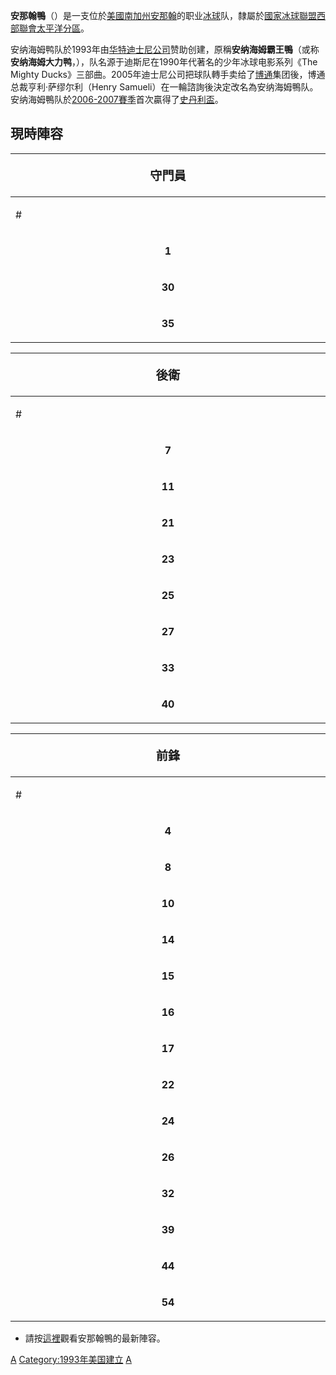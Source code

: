 {{Unreferenced|time=2021-01-22T09:23:44+00:00}}
{{noteTA|G1=US CA Cities|G2=NHL}}
{{Infobox NHL team
|team_name = 安那翰鴨<br>Anaheim Ducks
|current = 2015-16年安那翰鴨球季
|bg_color = background:#FFFFFF; border-top:#000000 5px solid; border-bottom:#B6985A 5px solid;
|text_color = #000000
|logo_image = 
|conference = [[西部聯盟_(NHL)|西部聯盟]]
|division = [[太平洋分區|太平洋分區]]
|founded = [[1993–94年NHL賽季|1993]]
|history = '''安那翰霸王鴨'''<br />[[1993-94年NHL球季|1993年]]~[[2005-06年NHL球季|2006年]]<br />'''安那翰鴨'''<br />[[2006-07年NHL球季|2006年]]至今
|arena = '''[[本田中心|本田中心]]'''
|city = [[安那翰_(加利福尼亞州)|安那翰]]
|uniform_image=<!-- 檔案不存在 WCP-Uniform-ANA.PNG ，可從英文維基百科取得 -->
|team_colors = Black, metallic gold, orange, white
{{Color box|#1E1E1E}} {{Color box|#B6985A}} {{Color box|#F57D31}} {{Color box|#FFFFFF}}
|media_affiliates = [[Prime_Ticket|Prime Ticket Ducks]]<br />[[Fox_Sports_West|Fox Sports Ducks]]<br />[[KCOP-TV|KCOP-TV]]<br />[[KLAA_(AM)|KLAA/830]]
|broadcasters = [[John_Ahlers|John Ahlers]]<br />[[Brian_Hayward|Brian Hayward]]<br />[[Steve_Carroll|Steve Carroll]]<br />[[Dan_Wood|Dan Wood]]
|owner = [[Henry_Samueli|Henry Samueli]] & Susan Samueli
|general_manager = [[Bob_Murray_(ice_hockey,_born_1954)|Bob Murray]]
|head_coach = [[Dallas_Eakins|Dallas Eakins]]
|captain = [[Ryan_Getzlaf|Ryan Getzlaf]]
|alternates = [[Corey_Perry|Corey Perry]]
|minor_league_affiliates =  {{link-en|聖地牙哥海鷗|San Diego Gulls}} ([[美國冰球聯盟|AHL]])<br />{{link-en|猶他灰熊|Utah Grizzlies}} ({{link-en|ECHL|ECHL}})
|stanley_cups = '''1''' ([[2006-07年NHL球季|2006-07年]])
|conf_titles = '''2''' ([[2002-03年NHL球季|2002-03年]]、[[2006-07年NHL球季|2006-07年]])
|presidents'_trophies = '''0'''
|division_titles = '''4''' ([[2006-07年NHL球季|2006-07年]]、[[2012-13年NHL球季|2012-13年]]、[[2013-14年NHL球季|2013-14年]]、[[2014-15年NHL球季|2014-15年]])
|website = http://ducks.nhl.com
}}

'''安那翰鴨'''（'''{{lang|en|Anaheim Ducks}}'''）是一支位於[[美國|美國]][[加州南部|南加州]][[安那翰_(加利福尼亞州)|安那翰]]的职业[[冰球|冰球]]队，隸屬於[[國家冰球聯盟|國家冰球聯盟]][[西部聯盟_(NHL)|西部聯會]][[太平洋分區|太平洋分區]]。

安纳海姆鸭队於1993年由[[华特迪士尼公司|华特迪士尼公司]]赞助创建，原稱'''安纳海姆霸王鴨'''（或称'''安纳海姆大力鸭'''，{{lang|en|Mighty Ducks of Anaheim}}），队名源于迪斯尼在1990年代著名的少年冰球电影系列《The Mighty Ducks》三部曲。2005年迪士尼公司把球队轉手卖给了[[博通|博通]]集团後，博通总裁亨利·萨缪尔利（Henry Samueli）在一輪諮詢後決定改名為安纳海姆鴨队。安纳海姆鴨队於[[2006-2007國家冰聯賽季|2006-2007賽季]]首次贏得了[[史丹利盃|史丹利盃]]。

== 現時陣容 ==
{| width=90%
!colspan=6 |<center><big>守門員
|- bgcolor="#dddddd"
!width=5%|#
!width=5%|國籍
|align=left!!width=15%|名字
!width=8%|接球
!width=9%|加盟年份
!width=37%|出生地點
<!--
|-bgcolor="#eeeeee"
|align=center|'''1'''
|align=center|{{flagicon|SWI}}
|[[Jonas_Hiller|Jonas Hiller]]
|align=center|R
|align=center|[[2007-08_NHL_season|2007]]
|[[Felben_Wellhausen,_Switzerland|Felben Wellhausen, Switzerland]]-->

|- bgcolor="#eeeeee"
|align=center|'''30'''
|align=center|{{flagicon|CAN}}
|[[Jean-Sebastien_Aubin|Jean-Sebastien Aubin]]
|align=center|R
|align=center|[[2007-08_NHL_season|2007]]
|[[Montreal|Montreal]], [[Quebec|Quebec]]

|-bgcolor="#eeeeee"
|align=center|'''35'''
|align=center|{{flagicon|CAN}}
|[[Jean-Sébastien_Giguère|Jean-Sebastien Giguere]]
|align=center|L
|align=center|[[2000-01_NHL_season|2000]]
|[[Montreal|Montreal]], [[Quebec|Quebec]]
|}

{| width=90%
!colspan=6 |<center><big>後衛
|- bgcolor="#dddddd"
!width=5%|#
!width=5%|國籍
|align=left!!width=15%|名字
!width=8%|射門
!width=9%|加盟年份
!width=37%|出生地點

|-bgcolor="#eeeeee"
|align=center|'''7'''
|align=center|{{flagicon|CAN}}
|[[Marc-Andre_Bergeron|Marc-Andre Bergeron]]
|align=center|L
|align=center|[[2007-08_NHL_Season|2008]]
|[[St-Louis-de-France,_Quebec|St-Louis-de-France, Quebec]]

|-bgcolor="#eeeeee"
|align=center|'''11'''
|align=center|{{flagicon|USA}}
|[[Mathieu_Schneider|Mathieu Schneider]]
|align=center|L
|align=center|[[2007-08_NHL_season|2007]]
|[[New_York,_New_York|New York, New York]]

|-bgcolor="#eeeeee"
|align=center|'''21'''
|align=center|{{flagicon|CAN}}
|[[Sean_O'Donnell|Sean O'Donnell]]
|align=center|L
|align=center|[[2005-06_NHL_season|2006]]
|[[Ottawa|Ottawa]], [[Ontario|Ontario]] 

|-bgcolor="#eeeeee"
|align=center|'''23'''
|align=center| {{flagicon|CAN}}
|[[François_Beauchemin|Francois Beauchemin]]
|align=center|L
|align=center|[[2005-06_NHL_season|2005]]
|[[Sorel,_Quebec|Sorel, Quebec]]

|-bgcolor="#eeeeee"
|align=center|'''25'''
|align=center|{{flagicon|CAN}}
|[[Chris_Pronger|Chris Pronger]] - '''[[隊長_(冰球)#代隊長|A]]'''
|align=center|L
|align=center|[[2006-07_NHL_season|2006]]
|[[Dryden,_Ontario|Dryden, Ontario]]

|-bgcolor="#eeeeee"
|align=center|'''27'''
|align=center|{{flagicon|CAN}}
|[[斯科特·尼特梅爾|斯科特·尼特梅爾]] ([[斯科特·尼特梅爾|Scott Niedermayer]]) - '''[[隊長_(冰球)|C]]'''  
|align=center|L
|align=center|[[2005-06_NHL_season|2005]]
|[[Edmonton|Edmonton]], [[Alberta|Alberta]]

|-bgcolor="#eeeeee"
|align=center|'''33'''
|align=center|{{flagicon|CAN}}
|[[Joe_DiPenta|Joe DiPenta]]
|align=center|R
|align=center|[[2005-06_NHL_season|2005]]
|[[Barrie,_Ontario|Barrie, Ontario]]

|-bgcolor="#eeeeee"
|align=center|'''40'''
|align=center|{{flagicon|CAN}}
|[[Kent_Huskins|Kent Huskins]]
|align=center|R
|align=center|[[2006-07_NHL_Season|2006]]
|[[Almonte,_Ontario|Almonte, Ontario]]
|}

{| width=90%
!colspan=7 |<center><big>前鋒
|- bgcolor="#dddddd"
!width=5%|#
!width=5%|國籍
|align=left!!width=15%|名字
!width=8%|位置
!width=8%|射門
!width=9%|加盟年份
!width=37%|出生地點

|-bgcolor="#eeeeee"
|align=center|'''4'''
|align=center|{{flagicon|CAN}}
|[[Todd_Bertuzzi|Todd Bertuzzi]]
|align=center|RW
|align=center|L
|align=center|[[2007-08_NHL_season|2007]]
|[[Sudbury,_Ontario|Sudbury, Ontario]]

|-bgcolor="#eeeeee"
|align=center|'''8'''
|align=center|{{flagicon|FIN}}
|[[泰穆·塞兰内|泰穆·塞兰内]]
|align=center|RW
|align=center|R
|align=center|[[2005-06_NHL_season|2005]]
|[[芬蘭|芬蘭]][[赫爾辛基|赫爾辛基]]

|-bgcolor="#eeeeee"
|align=center|'''10''' 
|align=center|{{flagicon|CAN}}
|[[Corey_Perry|Corey Perry]]
|align=center|RW
|align=center|R
|align=center|[[2003_NHL_Entry_Draft|2003]]
|[[Peterborough,_Ontario|Peterborough, Ontario]]

|-bgcolor="#eeeeee"
|align=center|'''14'''
|align=center|{{flagicon|CAN}}
|[[Chris_Kunitz|Chris Kunitz]]
|align=center|LW
|align=center|L
|align=center|[[2005-06_NHL_season|2005]]
|[[Regina,_Saskatchewan|Regina, Saskatchewan]]

|-bgcolor="#eeeeee"
|align=center|'''15'''
|align=center|{{flagicon|CAN}}
|[[Ryan_Getzlaf|Ryan Getzlaf]]
|align=center|C
|align=center|R
|align=center|[[2003_NHL_Entry_Draft|2003]]
|[[Regina,_Saskatchewan|Regina, Saskatchewan]]

|-bgcolor="#eeeeee"
|align=center|'''16'''
|align=center|{{flagicon|USA}}
|[[George_Parros|George Parros]]
|align=center|RW
|align=center|R
|align=center|[[2006-07_NHL_season|2006]]
|[[Washington,_Pennsylvania|Washington, Pennsylvania]]

|-bgcolor="#eeeeee"
|align=center|'''17'''
|align=center|{{flagicon|USA}}
|[[Brian_Sutherby|Brian Sutherby]]
|align=center|C
|align=center|L
|align=center|[[2007-08_NHL_season|2007]]
|[[Edmonton|Edmonton]], [[Alberta|Alberta]]

|-bgcolor="#eeeeee"
|align=center|'''22'''
|align=center|{{flagicon|USA}}
|[[Todd_Marchant|Todd Marchant]]
|align=center|C
|align=center|L
|align=center|[[2005-06_NHL_season|2005]]
|[[紐約州|紐約州]][[水牛城|水牛城]]

|-bgcolor="#eeeeee"
|align=center|'''24'''
|align=center|{{flagicon|CAN}}
|[[Brad_May|Brad May]]
|align=center|LW
|align=center|L
|align=center|[[2006-07_NHL_season|2007]]
|[[Toronto|Toronto]], [[Ontario|Ontario]]  

|-bgcolor="#eeeeee"
|align=center|'''26'''
|align=center|{{flagicon|SWE}}
|[[萨穆埃尔·波尔松|萨穆埃尔·波尔松]]
|align=center|C
|align=center|L
|align=center|[[2000-01_NHL_season|2000]]
|[[Ånge|Ange]], [[Sweden|Sweden]]

|-bgcolor="#eeeeee"
|align=center|'''32'''
|align=center|{{flagicon|CAN}}
|[[Travis_Moen|Travis Moen]]
|align=center|LW
|align=center|L
|align=center|[[2005-06_NHL_season|2005]]
|[[Swift_Current|Swift Current]], [[Saskatchewan|Saskatchewan]]

|-bgcolor="#eeeeee"
|align=center|'''39'''
|align=center|{{flagicon|USA}}
|[[Doug_Weight|Doug Weight]]
|align=center|C
|align=center|L
|align=center|[[2007-08_NHL_season|2008]]
|[[Detroit|Detroit]], [[Michigan|Michigan]]

|-bgcolor="#eeeeee"
|align=center|'''44'''
|align=center|{{flagicon|CAN}}
|[[Rob_Niedermayer|Rob Niedermayer]] - '''[[隊長_(冰球)#代隊長|A]]'''
|align=center|C
|align=center|L
|align=center|[[2002-03_NHL_season|2003]]
|[[Cassiar,_British_Columbia|Cassiar, British Columbia]]

|-bgcolor="#eeeeee"
|align=center|'''54'''
|align=center|{{flagicon|USA}}
|[[Bobby_Ryan|Bobby Ryan]]
|align=center|RW
|align=center|R
|align=center|[[2005_NHL_Entry_Draft|2005]]
|[[Cherry_Hill,_New_Jersey|Cherry Hill, New Jersey]]

|}

* 請按[https://web.archive.org/web/20070608033417/http://www.anaheimducks.com/team/players.php 這裡]觀看安那翰鴨的最新陣容。

{{NHL}}

[[Category:國家冰球聯盟球隊|A]]
[[Category:1993年美国建立|Category:1993年美国建立]]
[[Category:前華特迪士尼公司子公司|A]]